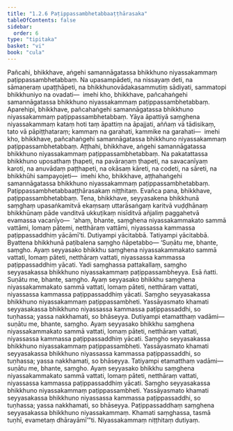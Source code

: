 ```yaml
---
title: "1.2.6 Paṭippassambhetabbaaṭṭhārasaka"
tableOfContents: false
sidebar:
  order: 6
type: "tipitaka"
basket: "vi"
book: "cula"
---
```



<DynamicBreadcrumb />

<Division number="19" book="cula">

<Paragraph number="107" book="cula">
Pañcahi, bhikkhave, aṅgehi samannāgatassa bhikkhuno niyassakammaṃ paṭippassambhetabbaṃ. Na upasampādeti, na nissayaṃ deti, na sāmaṇeraṃ upaṭṭhāpeti, na bhikkhunovādakasammutiṃ sādiyati, sammatopi bhikkhuniyo na ovadati—  imehi kho, bhikkhave, pañcahaṅgehi samannāgatassa bhikkhuno niyassakammaṃ paṭippassambhetabbaṃ.
</Paragraph>

<Paragraph number="108" book="cula">
Aparehipi, bhikkhave, pañcahaṅgehi samannāgatassa bhikkhuno niyassakammaṃ paṭippassambhetabbaṃ. Yāya āpattiyā saṃghena niyassakammaṃ kataṃ hoti taṃ āpattiṃ na āpajjati, aññaṃ vā tādisikaṃ, tato vā pāpiṭṭhataraṃ; kammaṃ na garahati, kammike na garahati—  imehi kho, bhikkhave, pañcahaṅgehi samannāgatassa bhikkhuno niyassakammaṃ paṭippassambhetabbaṃ.
</Paragraph>

<Paragraph number="109" book="cula">
Aṭṭhahi, bhikkhave, aṅgehi samannāgatassa bhikkhuno niyassakammaṃ paṭippassambhetabbaṃ. Na pakatattassa bhikkhuno uposathaṃ ṭhapeti, na pavāraṇaṃ ṭhapeti, na savacanīyaṃ karoti, na anuvādaṃ paṭṭhapeti, na okāsaṃ kāreti, na codeti, na sāreti, na bhikkhūhi sampayojeti—  imehi kho, bhikkhave, aṭṭhahaṅgehi samannāgatassa bhikkhuno niyassakammaṃ paṭippassambhetabbaṃ.

</Paragraph>
</Division>

<Paragraph number="110" type="center" book="cula">
Paṭippassambhetabbaaṭṭhārasakaṃ niṭṭhitaṃ.


</Paragraph>

<Division number="20" book="cula">

<Paragraph number="111" book="cula">
Evañca pana, bhikkhave, paṭippassambhetabbaṃ. Tena, bhikkhave, seyyasakena bhikkhunā saṃghaṃ upasaṅkamitvā ekaṃsaṃ uttarāsaṅgaṃ karitvā vuḍḍhānaṃ bhikkhūnaṃ pāde vanditvā ukkuṭikaṃ nisīditvā añjaliṃ paggahetvā evamassa vacanīyo—  ‘ahaṃ, bhante, saṃghena niyassakammakato sammā vattāmi, lomaṃ pātemi, netthāraṃ vattāmi, niyassassa kammassa paṭippassaddhiṃ yācāmī’ti. Dutiyampi yācitabbā. Tatiyampi yācitabbā. Byattena bhikkhunā paṭibalena saṃgho ñāpetabbo—
</Paragraph>

<Paragraph number="112" book="cula">
‘Suṇātu me, bhante, saṃgho. Ayaṃ seyyasako bhikkhu saṃghena niyassakammakato sammā vattati, lomaṃ pāteti, netthāraṃ vattati, niyassassa kammassa paṭippassaddhiṃ yācati. Yadi saṃghassa pattakallaṃ, saṃgho seyyasakassa bhikkhuno niyassakammaṃ paṭippassambheyya. Esā ñatti.
</Paragraph>

<Paragraph number="113" book="cula">
Suṇātu me, bhante, saṃgho. Ayaṃ seyyasako bhikkhu saṃghena niyassakammakato sammā vattati, lomaṃ pāteti, netthāraṃ vattati, niyassassa kammassa paṭippassaddhiṃ yācati. Saṃgho seyyasakassa bhikkhuno niyassakammaṃ paṭippassambheti. Yassāyasmato khamati seyyasakassa bhikkhuno niyassassa kammassa paṭippassaddhi, so tuṇhassa; yassa nakkhamati, so bhāseyya.
</Paragraph>

<Paragraph number="114" book="cula">
Dutiyampi etamatthaṃ vadāmi—  suṇātu me, bhante, saṃgho. Ayaṃ seyyasako bhikkhu saṃghena niyassakammakato sammā vattati, lomaṃ pāteti, netthāraṃ vattati, niyassassa kammassa paṭippassaddhiṃ yācati. Saṃgho seyyasakassa bhikkhuno niyassakammaṃ paṭippassambheti. Yassāyasmato khamati seyyasakassa bhikkhuno niyassassa kammassa paṭippassaddhi, so tuṇhassa; yassa nakkhamati, so bhāseyya.
</Paragraph>

<Paragraph number="115" book="cula">
Tatiyampi etamatthaṃ vadāmi—  suṇātu me, bhante, saṃgho. Ayaṃ seyyasako bhikkhu saṃghena niyassakammakato sammā vattati, lomaṃ pāteti, netthāraṃ vattati, niyassassa kammassa paṭippassaddhiṃ yācati. Saṃgho seyyasakassa bhikkhuno niyassakammaṃ paṭippassambheti. Yassāyasmato khamati seyyasakassa bhikkhuno niyassassa kammassa paṭippassaddhi, so tuṇhassa; yassa nakkhamati, so bhāseyya.
</Paragraph>

<Paragraph number="116" book="cula">
Paṭippassaddhaṃ saṃghena seyyasakassa bhikkhuno niyassakammaṃ. Khamati saṃghassa, tasmā tuṇhī, evametaṃ dhārayāmī’”ti.

</Paragraph>
</Division>

<Paragraph number="117" type="center" book="cula">
Niyassakammaṃ niṭṭhitaṃ dutiyaṃ.
</Paragraph>